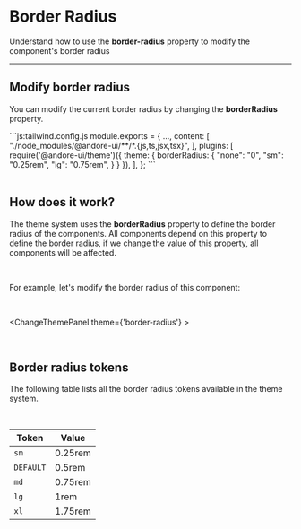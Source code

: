 

# Border Radius

Understand how to use the **border-radius** property to modify the component's border radius

---

## Modify border radius

You can modify the current border radius by changing the **borderRadius** property.

<div className="code-block mt-4">
```js:tailwind.config.js
module.exports = {
    ...,
    content: [
        "./node_modules/@andore-ui/**/*.{js,ts,jsx,tsx}",
    ],
    plugins: [
        require('@andore-ui/theme')({
            theme: {
                borderRadius: {
                    "none": "0",
                    "sm": "0.25rem",
                    "lg": "0.75rem",
                }
            }
        }),
    ],
};
```
</div>

<br/>


## How does it work?

The theme system uses the **borderRadius** property to define the border radius of the components.
All components depend on this property to define the border radius, if we change the value of this property, all components will be affected.

<br/>

For example, let's modify the border radius of this component:

<br/>

<ChangeThemePanel theme={'border-radius'} >
    <SchematicRadiusButton />
</ChangeThemePanel>

<br/>

## Border radius tokens

The following table lists all the border radius tokens available in the theme system.

<br/>

| Token     | Value   |
|-----------|---------|
| `sm`      | 0.25rem |
| `DEFAULT` | 0.5rem  |
| `md`      | 0.75rem |
| `lg`      | 1rem    |
| `xl`      | 1.75rem |
